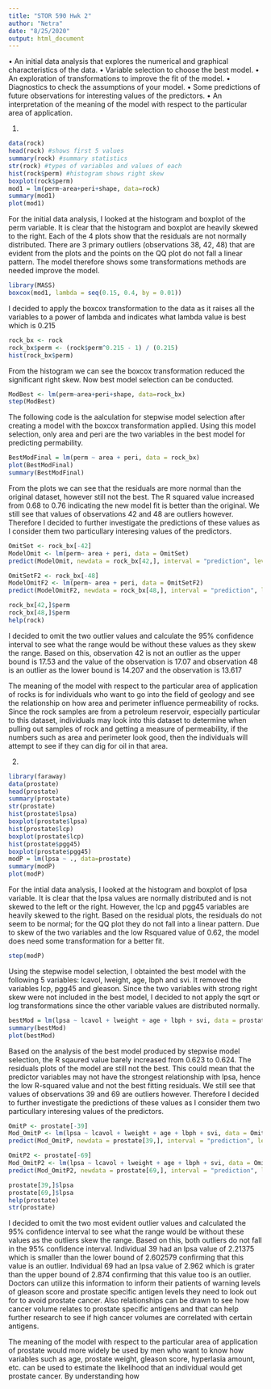 ```yaml
---
title: "STOR 590 Hwk 2"
author: "Netra"
date: "8/25/2020"
output: html_document
---
```


• An initial data analysis that explores the numerical and graphical characteristics of the data.
• Variable selection to choose the best model.
• An exploration of transformations to improve the fit of the model.
• Diagnostics to check the assumptions of your model.
• Some predictions of future observations for interesting values of the predictors.
• An interpretation of the meaning of the model with respect to the particular area of application.

1.


```r
data(rock)
head(rock) #shows first 5 values
summary(rock) #summary statistics
str(rock) #types of variables and values of each
hist(rock$perm) #histogram shows right skew
boxplot(rock$perm)
mod1 = lm(perm~area+peri+shape, data=rock)
summary(mod1)
plot(mod1)


```
For the initial data analysis, I looked at the histogram and boxplot of the perm variable. It is clear that the histogram and boxplot are heavily skewed to the right. Each of the 4 plots show that the residuals are not normally distributed. There are 3 primary outliers (observations 38, 42, 48) that are evident from the plots and the points on the QQ plot do not fall a linear pattern. The model therefore shows some transformations methods are needed improve the model. 


```r
library(MASS)
boxcox(mod1, lambda = seq(0.15, 0.4, by = 0.01))
```
I decided to apply the boxcox transformation to the data as it raises all the variables to a power of lambda and indicates what lambda value is best which is 0.215

```r
rock_bx <- rock
rock_bx$perm <- (rock$perm^0.215 - 1) / (0.215)
hist(rock_bx$perm)
```
From the histogram we can see the boxcox transformation reduced the significant right skew. Now best model selection can be conducted.

```r
ModBest <- lm(perm~area+peri+shape, data=rock_bx)
step(ModBest)
```
The following code is the aalculation for stepwise model selection after creating a model with the boxcox transformation applied. Using this model selection, only area and peri are the two variables in the best model for predicting permability. 

```r
BestModFinal = lm(perm ~ area + peri, data = rock_bx)
plot(BestModFinal)
summary(BestModFinal)

```
From the plots we can see that the residuals are more normal than the original dataset, however still not the best. The R squared value increased from 0.68 to 0.76 indicating the new model fit is better than the original. We still see that values of observations 42 and 48 are outliers however. Therefore I decided to further investigate the predictions of these values as I consider them two particullary interesing values of the predictors.

```r
OmitSet <- rock_bx[-42]
ModelOmit <- lm(perm~ area + peri, data = OmitSet)
predict(ModelOmit, newdata = rock_bx[42,], interval = "prediction", level = 0.95)

OmitSetF2 <- rock_bx[-48]
ModelOmitF2 <- lm(perm~ area + peri, data = OmitSetF2)
predict(ModelOmitF2, newdata = rock_bx[48,], interval = "prediction", level = 0.95)
```
```r
rock_bx[42,]$perm
rock_bx[48,]$perm
help(rock)
```
I decided to omit the two outlier values and calculate the 95% confidence interval to see what the range would be without these values as they skew the range. Based on this, observation 42 is not an outlier as the upper bound is 17.53 and the value of the observation is 17.07 and observation 48 is an outlier as the lower bound is 14.207 and the observation is 13.617

The meaning of the model with respect to the particular area of application of rocks is for individuals who want to go into the field of geology and see the relationship on how area and perimeter influence permeability of rocks. Since the rock samples are from a petroleum reservoir, especially particular to this dataset, individuals may look into this dataset to determine when pulling out samples of rock and getting a measure of permeability, if the numbers such as area and perimeter look good, then the individuals will attempt to see if they can dig for oil in that area. 



2.
```r
library(faraway)
data(prostate)
head(prostate)
summary(prostate) 
str(prostate) 
hist(prostate$lpsa) 
boxplot(prostate$lpsa)
hist(prostate$lcp) 
boxplot(prostate$lcp)
hist(prostate$pgg45) 
boxplot(prostate$pgg45)
modP = lm(lpsa ~ ., data=prostate)
summary(modP)
plot(modP)

```
For the intial data analysis, I looked at the histogram and boxplot of lpsa variable. It is clear that the lpsa values are normally distributed and is not skewed to the left or the right. However, the lcp and pgg45 variables are heavily skewed to the right. Based on the residual plots, the residuals do not seem to be normal; for the QQ plot they do not fall into a linear pattern. Due to skew of the two variables and the low Rsquared value of 0.62, the model does need some transformation for a better fit. 

```r
step(modP)
```
Using the stepwise model selection, I obtainted the best model with the following 5 variables: lcavol, lweight, age, lbph and svi. It removed the variables lcp, pgg45 and gleason. Since the two variables with strong right skew were not included in the best model, I decided to not apply the sqrt or log transformations since the other variable values are distributed normally.

```r
bestMod = lm(lpsa ~ lcavol + lweight + age + lbph + svi, data = prostate)
summary(bestMod)
plot(bestMod)
```
Based on the analysis of the best model produced by stepwise model selection, the R sqaured value barely increased from 0.623 to 0.624. The residuals plots of the model are still not the best. This could mean that the predictor variables may not have the strongest relationship with lpsa, hence the low R-squared value and not the best fitting residuals. We still see that values of observations 39 and 69 are outliers however. Therefore I decided to further investigate the predictions of these values as I consider them two particullary interesing values of the predictors.


```r
OmitP <- prostate[-39]
Mod_OmitP <- lm(lpsa ~ lcavol + lweight + age + lbph + svi, data = OmitP )
predict(Mod_OmitP, newdata = prostate[39,], interval = "prediction", level = 0.95)

OmitP2 <- prostate[-69]
Mod_OmitP2 <- lm(lpsa ~ lcavol + lweight + age + lbph + svi, data = OmitP2 )
predict(Mod_OmitP2, newdata = prostate[69,], interval = "prediction", level = 0.95)
```

```r
prostate[39,]$lpsa
prostate[69,]$lpsa
help(prostate)
str(prostate)
```
I decided to omit the two most evident outlier values and calculated the 95% confidence interval to see what the range would be without these values as the outliers skew the range. Based on this, both outliers do not fall in the 95% confidence interval. Individual 39 had an lpsa value of 2.21375 which is smaller than the lower bound of 2.602579 confirming that this value is an outlier. Individual 69 had an lpsa value of 2.962 which is grater than the upper bound of 2.874 confirming that this value too is an outlier. Doctors can utilize this information to inform their patients of warning levels of gleason score and prostate specific antigen levels they need to look out for to avoid prostate cancer. Also relationships can be drawn to see how cancer volume relates to prostate specific antigens and that can help further research to see if high cancer volumes are correlated with certain antigens. 

The meaning of the model with respect to the particular area of application of prostate would more widely be used by men who want to know how variables such as age, prostate weight, gleason score, hyperlasia amount, etc. can be used to estimate the likelihood that an individual would get prostate cancer. By understanding how 


